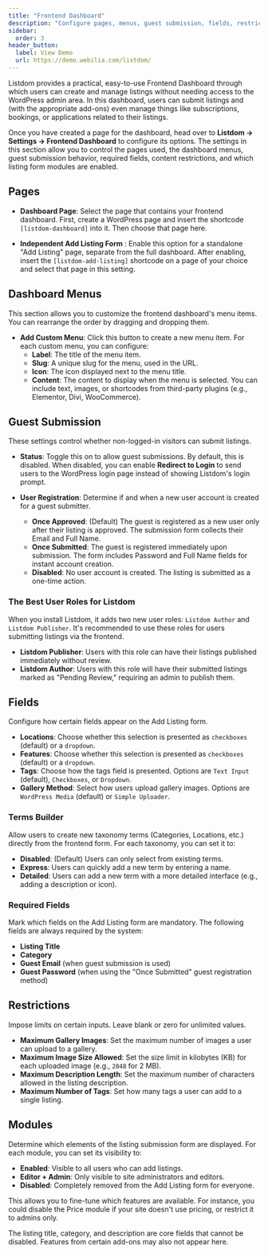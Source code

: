 ```yaml
---
title: "Frontend Dashboard"
description: "Configure pages, menus, guest submission, fields, restrictions, and modules for the Listdom frontend dashboard."
sidebar:
  order: 3
header_button:
  label: View Demo
  url: https://demo.webilia.com/listdom/
---
```



Listdom provides a practical, easy-to-use Frontend Dashboard through which users can create and manage listings without needing access to the WordPress admin area. In this dashboard, users can submit listings and (with the appropriate add-ons) even manage things like subscriptions, bookings, or applications related to their listings.

Once you have created a page for the dashboard, head over to **Listdom → Settings → Frontend Dashboard** to configure its options. The settings in this section allow you to control the pages used, the dashboard menus, guest submission behavior, required fields, content restrictions, and which listing form modules are enabled.

## Pages

- **Dashboard Page**: Select the page that contains your frontend dashboard. First, create a WordPress page and insert the shortcode `[listdom-dashboard]` into it. Then choose that page here.

- **Independent Add Listing Form** <Badge text="Pro" />: Enable this option for a standalone "Add Listing" page, separate from the full dashboard. After enabling, insert the `[listdom-add-listing]` shortcode on a page of your choice and select that page in this setting.

## Dashboard Menus <Badge text="Pro" />

This section allows you to customize the frontend dashboard's menu items. You can rearrange the order by dragging and dropping them.

- **Add Custom Menu**: Click this button to create a new menu item. For each custom menu, you can configure:
    - **Label**: The title of the menu item.
    - **Slug**: A unique slug for the menu, used in the URL.
    - **Icon**: The icon displayed next to the menu title.
    - **Content**: The content to display when the menu is selected. You can include text, images, or shortcodes from third-party plugins (e.g., Elementor, Divi, WooCommerce).

## Guest Submission <Badge text="Pro" />

These settings control whether non-logged-in visitors can submit listings.

- **Status**: Toggle this on to allow guest submissions. By default, this is disabled. When disabled, you can enable **Redirect to Login** to send users to the WordPress login page instead of showing Listdom's login prompt.

- **User Registration**: Determine if and when a new user account is created for a guest submitter.
    - **Once Approved**: (Default) The guest is registered as a new user only after their listing is approved. The submission form collects their Email and Full Name.
    - **Once Submitted**: The guest is registered immediately upon submission. The form includes Password and Full Name fields for instant account creation.
    - **Disabled**: No user account is created. The listing is submitted as a one-time action.

### The Best User Roles for Listdom
When you install Listdom, it adds two new user roles: `Listdom Author` and `Listdom Publisher`. It's recommended to use these roles for users submitting listings via the frontend.

- **Listdom Publisher**: Users with this role can have their listings published immediately without review.
- **Listdom Author**: Users with this role will have their submitted listings marked as "Pending Review," requiring an admin to publish them.

## Fields

Configure how certain fields appear on the Add Listing form.

- **Locations**: Choose whether this selection is presented as `checkboxes` (default) or a `dropdown`.
- **Features**: Choose whether this selection is presented as `checkboxes` (default) or a `dropdown`.
- **Tags**: Choose how the tags field is presented. Options are `Text Input` (default), `Checkboxes`, or `Dropdown`.
- **Gallery Method**: Select how users upload gallery images. Options are `WordPress Media` (default) or `Simple Uploader`.

### Terms Builder
Allow users to create new taxonomy terms (Categories, Locations, etc.) directly from the frontend form. For each taxonomy, you can set it to:
- **Disabled**: (Default) Users can only select from existing terms.
- **Express**: Users can quickly add a new term by entering a name.
- **Detailed**: Users can add a new term with a more detailed interface (e.g., adding a description or icon).

### Required Fields
Mark which fields on the Add Listing form are mandatory. The following fields are always required by the system:
- **Listing Title**
- **Category**
- **Guest Email** (when guest submission is used)
- **Guest Password** (when using the "Once Submitted" guest registration method)

## Restrictions

Impose limits on certain inputs. Leave blank or zero for unlimited values.

- **Maximum Gallery Images**: Set the maximum number of images a user can upload to a gallery.
- **Maximum Image Size Allowed**: Set the size limit in kilobytes (KB) for each uploaded image (e.g., `2048` for 2 MB).
- **Maximum Description Length**: Set the maximum number of characters allowed in the listing description.
- **Maximum Number of Tags**: Set how many tags a user can add to a single listing.

## Modules

Determine which elements of the listing submission form are displayed. For each module, you can set its visibility to:
- **Enabled**: Visible to all users who can add listings.
- **Editor + Admin**: Only visible to site administrators and editors.
- **Disabled**: Completely removed from the Add Listing form for everyone.

This allows you to fine-tune which features are available. For instance, you could disable the Price module if your site doesn't use pricing, or restrict it to admins only.

<Aside type="note">
The listing title, category, and description are core fields that cannot be disabled. Features from certain add-ons may also not appear here.
</Aside>